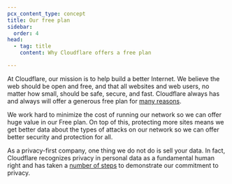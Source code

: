 ```yaml
---
pcx_content_type: concept
title: Our free plan
sidebar:
  order: 4
head:
  - tag: title
    content: Why Cloudflare offers a free plan

---
```


At Cloudflare, our mission is to help build a better Internet. We believe the web should be open and free, and that all websites and web users, no matter how small, should be safe, secure, and fast. Cloudflare always has and always will offer a generous free plan for [many reasons](https://webmasters.stackexchange.com/questions/88659/how-can-cloudflare-offer-a-free-cdn-with-unlimited-bandwidth).

We work hard to minimize the cost of running our network so we can offer huge value in our Free plan. On top of this, protecting more sites means we get better data about the types of attacks on our network so we can offer better security and protection for all.

As a privacy-first company, one thing we do not do is sell your data. In fact, Cloudflare recognizes privacy in personal data as a fundamental human right and has taken a [number of steps](https://blog.cloudflare.com/certifying-our-commitment-to-your-right-to-information-privacy/) to demonstrate our commitment to privacy.
